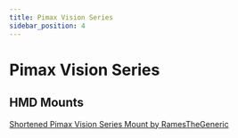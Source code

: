 ```yaml
---
title: Pimax Vision Series
sidebar_position: 4
---
```


# Pimax Vision Series

## HMD Mounts
[Shortened Pimax Vision Series Mount by RamesTheGeneric](https://github.com/Project-Babble/BabbleHardware/tree/main/3D-Printed_Parts/PimaxVisionSeries/RamesTheGeneric)
